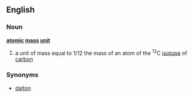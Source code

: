 ==English==
===Noun===
{{wikipedia}}
'''[[atomic]] [[mass]] [[unit]]'''
#{{chemistry}} a unit of mass equal to 1/12 the mass of an atom of the <sup>12</sup>C [[isotope]] of [[carbon]]
===Synonyms===
*[[dalton]]
